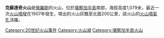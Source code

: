 '''克蘇達奇火山'''是[[俄羅斯|俄羅斯]]的火山，位於[[堪察加半島|堪察加半島]]南部，海拔高度1,079米，最近一次[[火山噴發|火山噴發]]在1907年發生，噴出的火山灰飄至北面200公里，該火山的[[火山噴氣孔|火山噴氣孔]]活躍。

{{Russia-geo-stub}}
[[Category:20世纪火山事件|Category:20世纪火山事件]]
[[Category:火山湖|Category:火山湖]]
[[Category:堪察加半島火山|Category:堪察加半島火山]]